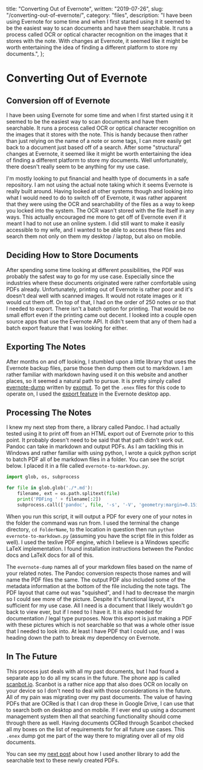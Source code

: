   title: "Converting Out of Evernote",
  written: "2019-07-26",
  slug: "/converting-out-of-evernote/",
  category: "files",
  description:
    "I have been using Evernote for some time and when I first started using it it seemed to be the easiest way to scan documents and have them searchable. It runs a process called OCR or optical character recognition on the images that it stores with the note. With changes at Evernote, it seemed like it might be worth entertaining the idea of finding a different platform to store my documents.",
};

# Converting Out of Evernote

## Conversion off of Evernote

I have been using Evernote for some time and when I first started using it it seemed to be the easiest way to scan documents and have them searchable. It runs a process called OCR or optical character recognition on the images that it stores with the note. This is handy because then rather than just relying on the name of a note or some tags, I can more easily get back to a document just based off of a search. After some "structural" changes at Evernote, it seemed like it might be worth entertaining the idea of finding a different platform to store my documents. Well unfortunately, there doesn't really seem to be anything for my use case.

I'm mostly looking to put financial and health type of documents in a safe repository. I am not using the actual note taking which it seems Evernote is really built around. Having looked at other systems though and looking into what I would need to do to switch off of Evernote, it was rather apparent that they were using the OCR and searchability of the files as a way to keep you locked into the system. The OCR wasn't stored with the file itself in any ways. This actually encouraged me more to get off of Evernote even if it meant I had to not use an online system. I did still want to make it easily accessible to my wife, and I wanted to be able to access these files and search them not only on them my desktop / laptop, but also on mobile.

## Deciding How to Store Documents

After spending some time looking at different possibilities, the PDF was probably the safest way to go for my use case. Especially since the industries where these documents originated were rather comfortable using PDFs already. Unfortunately, printing out of Evernote is rather poor and it's doesn't deal well with scanned images. It would not rotate images or it would cut them off. On top of that, I had on the order of 250 notes or so that I needed to export. There isn't a batch option for printing. That would be no small effort even if the printing came out decent. I looked into a couple open source apps that use the Evernote API. It didn't seem that any of them had a batch export feature that I was looking for either.

## Exporting The Notes

After months on and off looking, I stumbled upon a little library that uses the Evernote backup files, parse those then dump them out to markdown. I am rather familiar with markdown having used it on this website and another places, so it seemed a natural path to pursue. It is pretty simply called [evernote-dump](https://github.com/exomut/evernote-dump) written by [exomut](https://github.com/exomut). To get the `.enex` files for this code to operate on, I used the [export feature](https://help.evernote.com/hc/en-us/articles/208313528-How-to-back-up-and-restore-your-data-in-Evernote-for-Windows) in the Evernote desktop app.

## Processing The Notes

I knew my next step from there, a library called Pandoc. I had actually tested using it to print off from an HTML export out of Evernote prior to this point. It probably doesn't need to be said that that path didn't work out. Pandoc can take in markdown and output PDFs. As I am tackling this in Windows and rather familiar with using python, I wrote a quick python script to batch PDF all of be markdown files in a folder. You can see the script below. I placed it in a file called `evernote-to-markdown.py`.

```python
import glob, os, subprocess

for file in glob.glob('./*.md'):
    filename, ext = os.path.splitext(file)
    print('PDFing ' + filename[:2])
    subprocess.call(['pandoc', file, '-s', '-V', 'geometry:margin=0.15in', '-o', '.'.join([filename, 'pdf']), '-f', 'commonmark', '--pdf-engine=C:/texlive/2019/bin/win32/pdflatex.exe'])
```

When you run this script, it will output a PDF for every one of your notes in the folder the command was run from. I used the terminal the change directory, `cd FolderName`, to the location in question then run `python evernote-to-markdown.py` (assuming you have the script file in this folder as well). I used the texlive PDF engine, which I believe is a Windows specific LaTeX implementation. I found installation instructions between the Pandoc docs and LaTeX docs for all of this.

The `evernote-dump` names all of your markdown files based on the name of your related notes. The Pandoc conversion respects those names and will name the PDF files the same. The output PDF also included some of the metadata information at the bottom of the file including the note tags. The PDF layout that came out was "squished", and I had to decrease the margin so I could see more of the picture. Despite it's functional layout, it's sufficient for my use case. All I need is a document that I likely wouldn't go back to view ever, but if I need to I have it. It is also needed for documentation / legal type purposes. Now this export is just making a PDF with these pictures which is not searchable so that was a whole other issue that I needed to look into. At least I have PDF that I could use, and I was heading down the path to break my dependency on Evernote.

## In The Future

This process just deals with all my past documents, but I had found a separate app to do all my scans in the future. The phone app is called [scanbot.io](https://scanbot.io/). Scanbot is a rather nice app that also does OCR on locally on your device so I don't need to deal with those considerations in the future. All of my pain was migrating over my past documents. The value of having PDFs that are OCRed is that I can drop these in Google Drive, I can use that to search both on desktop and on mobile. If I ever end up using a document management system then all that searching functionality should come through there as well. Having documents OCRed through Scanbot checked all my boxes on the list of requirements for for all future use cases. This `.enex` dump got me part of the way there to migrating over all of my old documents.

You can see my [next post](/ocr-on-pdfs/) about how I used another library to add the searchable text to these newly created PDFs.

